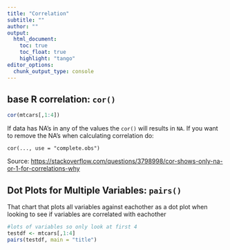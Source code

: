 ```yaml
---
title: "Correlation"
subtitle: "" 
author: ""
output:
  html_document:
    toc: true
    toc_float: true
    highlight: "tango"
editor_options: 
  chunk_output_type: console
---
```


## base R correlation: `cor()`  


```r
cor(mtcars[,1:4])
```

If data has NA's in any of the values the `cor()` will results in `NA`.  If you want to remove the NA's when calculating correlation do: 

```
cor(..., use = "complete.obs")
```

Source: [https://stackoverflow.com/questions/3798998/cor-shows-only-na-or-1-for-correlations-why](https://stackoverflow.com/questions/3798998/cor-shows-only-na-or-1-for-correlations-why)

## Dot Plots for Multiple Variables: `pairs()`  
 
That chart that plots all variables against eachother as a dot plot when looking to see if variables are correlated with eachother 



```r
#lots of variables so only look at first 4
testdf <- mtcars[,1:4]
pairs(testdf, main = "title")
```


